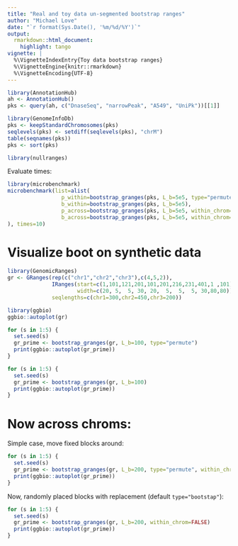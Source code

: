 ```yaml
---
title: "Real and toy data un-segmented bootstrap ranges"
author: "Michael Love"
date: "`r format(Sys.Date(), '%m/%d/%Y')`"
output:
  rmarkdown::html_document:
    highlight: tango
vignette: |
  %\VignetteIndexEntry{Toy data bootstrap ranges}
  %\VignetteEngine{knitr::rmarkdown}
  %\VignetteEncoding{UTF-8}
---
```


```r
library(AnnotationHub)
ah <- AnnotationHub()
pks <- query(ah, c("DnaseSeq", "narrowPeak", "A549", "UniPk"))[[1]]
```

```r
library(GenomeInfoDb)
pks <- keepStandardChromosomes(pks)
seqlevels(pks) <- setdiff(seqlevels(pks), "chrM")
table(seqnames(pks))
pks <- sort(pks)
```

```r
library(nullranges)
```

Evaluate times:

```r
library(microbenchmark)
microbenchmark(list=alist(
                 p_within=bootstrap_granges(pks, L_b=5e5, type="permute"),
                 b_within=bootstrap_granges(pks, L_b=5e5),
                 p_across=bootstrap_granges(pks, L_b=5e5, within_chrom=FALSE, type="permute"),
                 b_across=bootstrap_granges(pks, L_b=5e5, within_chrom=FALSE)
), times=10)
```

# Visualize boot on synthetic data

```r
library(GenomicRanges)
gr <- GRanges(rep(c("chr1","chr2","chr3"),c(4,5,2)),
              IRanges(start=c(1,101,121,201,101,201,216,231,401,1 ,101),
                      width=c(20, 5,  5, 30, 20,  5,  5,  5, 30,80,80)),
              seqlengths=c(chr1=300,chr2=450,chr3=200))
```

```r
library(ggbio)
ggbio::autoplot(gr)
```

```r
for (s in 1:5) {
  set.seed(s)
  gr_prime <- bootstrap_granges(gr, L_b=100, type="permute")
  print(ggbio::autoplot(gr_prime))
}
```

```r
for (s in 1:5) {
  set.seed(s)
  gr_prime <- bootstrap_granges(gr, L_b=100)
  print(ggbio::autoplot(gr_prime))
}
```

# Now across chroms:

Simple case, move fixed blocks around:

```r
for (s in 1:5) {
  set.seed(s)
  gr_prime <- bootstrap_granges(gr, L_b=200, type="permute", within_chrom=FALSE)
  print(ggbio::autoplot(gr_prime))
}
```

Now, randomly placed blocks with replacement (default `type="bootstap"`):

```r
for (s in 1:5) {
  set.seed(s)
  gr_prime <- bootstrap_granges(gr, L_b=200, within_chrom=FALSE)
  print(ggbio::autoplot(gr_prime))
}
```
